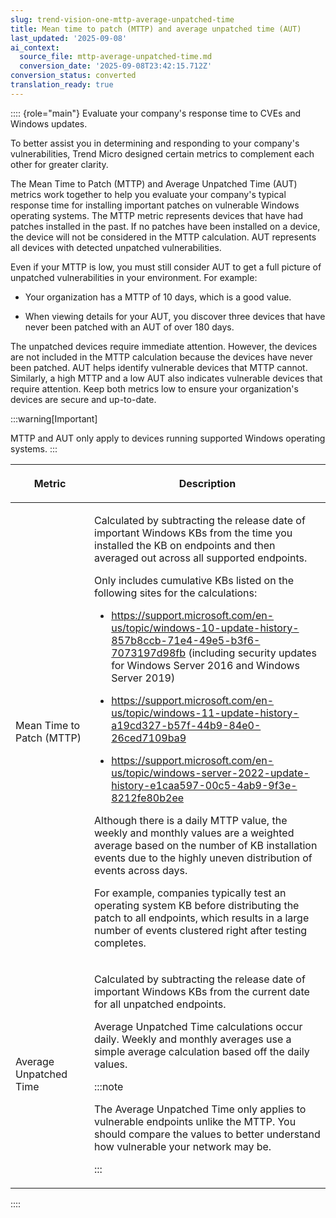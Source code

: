 ```yaml
---
slug: trend-vision-one-mttp-average-unpatched-time
title: Mean time to patch (MTTP) and average unpatched time (AUT)
last_updated: '2025-09-08'
ai_context:
  source_file: mttp-average-unpatched-time.md
  conversion_date: '2025-09-08T23:42:15.712Z'
conversion_status: converted
translation_ready: true
---
```


:::: {role="main"}
Evaluate your company's response time to CVEs and Windows updates.

To better assist you in determining and responding to your company's vulnerabilities, Trend Micro designed certain metrics to complement each other for greater clarity.

The Mean Time to Patch (MTTP) and Average Unpatched Time (AUT) metrics work together to help you evaluate your company's typical response time for installing important patches on vulnerable Windows operating systems. The MTTP metric represents devices that have had patches installed in the past. If no patches have been installed on a device, the device will not be considered in the MTTP calculation. AUT represents all devices with detected unpatched vulnerabilities.

Even if your MTTP is low, you must still consider AUT to get a full picture of unpatched vulnerabilities in your environment. For example:

- Your organization has a MTTP of 10 days, which is a good value.

- When viewing details for your AUT, you discover three devices that have never been patched with an AUT of over 180 days.

The unpatched devices require immediate attention. However, the devices are not included in the MTTP calculation because the devices have never been patched. AUT helps identify vulnerable devices that MTTP cannot. Similarly, a high MTTP and a low AUT also indicates vulnerable devices that require attention. Keep both metrics low to ensure your organization's devices are secure and up-to-date.

:::warning[Important]

MTTP and AUT only apply to devices running supported Windows operating systems.
:::

<table>
<colgroup>
<col style="width: 25%" />
<col style="width: 75%" />
</colgroup>
<thead>
<tr>
<th><p>Metric</p></th>
<th><p>Description</p></th>
</tr>
</thead>
<tbody>
<tr>
<td><p>Mean Time to Patch (MTTP)</p></td>
<td><p>Calculated by subtracting the release date of important Windows KBs from the time you installed the KB on endpoints and then averaged out across all supported endpoints.</p>
<p>Only includes cumulative KBs listed on the following sites for the calculations:</p>
<ul>
<li><p><a href="https://support.microsoft.com/en-us/topic/windows-10-update-history-857b8ccb-71e4-49e5-b3f6-7073197d98fb">https://support.microsoft.com/en-us/topic/windows-10-update-history-857b8ccb-71e4-49e5-b3f6-7073197d98fb</a> (including security updates for Windows Server 2016 and Windows Server 2019)</p></li>
<li><p><a href="https://support.microsoft.com/en-us/topic/windows-11-update-history-a19cd327-b57f-44b9-84e0-26ced7109ba9">https://support.microsoft.com/en-us/topic/windows-11-update-history-a19cd327-b57f-44b9-84e0-26ced7109ba9</a></p></li>
<li><p><a href="https://support.microsoft.com/en-us/topic/windows-server-2022-update-history-e1caa597-00c5-4ab9-9f3e-8212fe80b2ee">https://support.microsoft.com/en-us/topic/windows-server-2022-update-history-e1caa597-00c5-4ab9-9f3e-8212fe80b2ee</a></p></li>
</ul>
<p>Although there is a daily MTTP value, the weekly and monthly values are a weighted average based on the number of KB installation events due to the highly uneven distribution of events across days.</p>
<p>For example, companies typically test an operating system KB before distributing the patch to all endpoints, which results in a large number of events clustered right after testing completes.</p></td>
</tr>
<tr>
<td><p>Average Unpatched Time</p></td>
<td><p>Calculated by subtracting the release date of important Windows KBs from the current date for all unpatched endpoints.</p>
<p>Average Unpatched Time calculations occur daily. Weekly and monthly averages use a simple average calculation based off the daily values.</p>


:::note

<p>The Average Unpatched Time only applies to vulnerable endpoints unlike the MTTP. You should compare the values to better understand how vulnerable your network may be.</p>


:::

</td>
</tr>
</tbody>
</table>
::::
